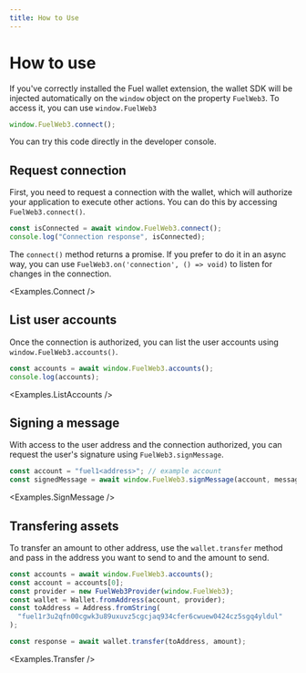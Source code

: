 ```yaml
---
title: How to Use
---
```


# How to use

<ConnectionAlert />

If you've correctly installed the Fuel wallet extension, the wallet SDK will be injected automatically on the `window` object on the property `FuelWeb3`. To access it, you can use `window.FuelWeb3`

```ts
window.FuelWeb3.connect();
```

You can try this code directly in the developer console.

## Request connection

First, you need to request a connection with the wallet, which will authorize your application to execute other actions. You can do this by accessing `FuelWeb3.connect()`.

```ts
const isConnected = await window.FuelWeb3.connect();
console.log("Connection response", isConnected);
```

The `connect()` method returns a promise. If you prefer to do it in an async way, you can use `FuelWeb3.on('connection', () => void)` to
listen for changes in the connection.

<Examples.Connect />

## List user accounts

Once the connection is authorized, you can list the user accounts using `window.FuelWeb3.accounts()`.

```ts
const accounts = await window.FuelWeb3.accounts();
console.log(accounts);
```

<Examples.ListAccounts />

## Signing a message

With access to the user address and the connection authorized, you can request the user's signature using `FuelWeb3.signMessage`.

```ts
const account = "fuel1<address>"; // example account
const signedMessage = await window.FuelWeb3.signMessage(account, message);
```

<Examples.SignMessage />

## Transfering assets

To transfer an amount to other address, use the `wallet.transfer` method and pass in the address you want to send to and the amount to send.

```ts
const accounts = await window.FuelWeb3.accounts();
const account = accounts[0];
const provider = new FuelWeb3Provider(window.FuelWeb3);
const wallet = Wallet.fromAddress(account, provider);
const toAddress = Address.fromString(
  "fuel1r3u2qfn00cgwk3u89uxuvz5cgcjaq934cfer6cwuew0424cz5sgq4yldul"
);

const response = await wallet.transfer(toAddress, amount);
```

<Examples.Transfer />
